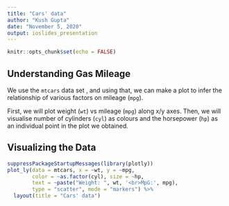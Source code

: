 ```yaml
---
title: "Cars' data"
author: "Kush Gupta"
date: "November 5, 2020"
output: ioslides_presentation
---
```


```r
knitr::opts_chunk$set(echo = FALSE)
```

## Understanding Gas Mileage

We use the `mtcars` data set , and using that, we can make a plot to infer the relationship of various factors on mileage (`mpg`).

First, we will plot weight (`wt`) vs mileage (`mpg`) along x/y axes. Then, we will visualise number of cylinders (`cyl`) as colours and the horsepower (`hp`) as an individual point in the plot we obtained.

## Visualizing the Data

```r
suppressPackageStartupMessages(library(plotly))
plot_ly(data = mtcars, x = ~wt, y = ~mpg, 
        color = ~as.factor(cyl), size = ~hp,
        text = ~paste("Weight: ", wt, '<br>MpG:', mpg),
        type = "scatter", mode = "markers") %>%
  layout(title = "Cars' data")
```